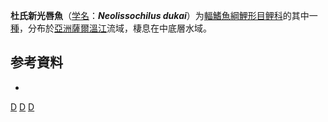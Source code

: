 {{Speciesbox 
| genus = Neolissochilus
| species = dukai
| status = DD
| status_system = IUCN3.1
| authority = [[Day|Day]], 1878
| synonyms = *''Acrossocheilus dukai''<br><small>Day, 1878</small>
*''Barbus dukai''<br><small>Day, 1878</small>
*''Puntius dukai''<br><small>Day, 1878</small>
}}

'''杜氏新光唇魚'''（[[学名|学名]]：'''''Neolissochilus dukai'''''）为[[輻鰭魚綱|輻鰭魚綱]][[鯉形目|鯉形目]][[鲤科|鲤科]]的其中一[[種|種]]，分布於[[亞洲|亞洲]][[薩爾溫江|薩爾溫江]]流域，棲息在中底層水域。

== 参考資料 ==
{{refbegin}}
*{{FishBase_species|genus=Neolissochilus|species=dukai|year=2011|month=12}}
{{refend}}

{{Taxonbar}}

[[Category:1878年描述的鱼类|D]]
[[Category:IUCN红色名录数据缺乏物种|D]]
[[Category:新光唇魚屬|D]]